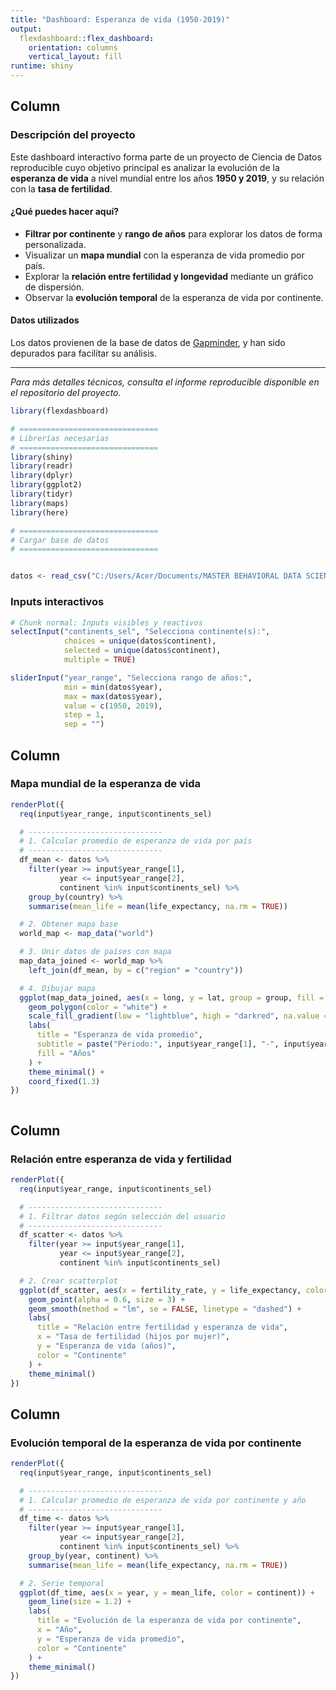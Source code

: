 ```yaml
---
title: "Dashboard: Esperanza de vida (1950-2019)"
output: 
  flexdashboard::flex_dashboard:
    orientation: columns
    vertical_layout: fill
runtime: shiny
---
```


Column {data-width=300}
-----------------------------------------------------------------------

###  Descripción del proyecto

Este dashboard interactivo forma parte de un proyecto de Ciencia de Datos reproducible cuyo objetivo principal es analizar la evolución de la **esperanza de vida** a nivel mundial entre los años **1950 y 2019**, y su relación con la **tasa de fertilidad**.

#### ¿Qué puedes hacer aquí?

- **Filtrar por continente** y **rango de años** para explorar los datos de forma personalizada.
- Visualizar un **mapa mundial** con la esperanza de vida promedio por país.
- Explorar la **relación entre fertilidad y longevidad** mediante un gráfico de dispersión.
- Observar la **evolución temporal** de la esperanza de vida por continente.

#### Datos utilizados

Los datos provienen de la base de datos de [Gapminder](https://www.gapminder.org/data/), y han sido depurados para facilitar su análisis.

---

*Para más detalles técnicos, consulta el informe reproducible disponible en el repositorio del proyecto.*

```r
library(flexdashboard)

# ===============================
# Librerías necesarias
# ===============================
library(shiny)
library(readr)
library(dplyr)
library(ggplot2)
library(tidyr)
library(maps)
library(here)

# ===============================
# Cargar base de datos
# ===============================


datos <- read_csv("C:/Users/Acer/Documents/MASTER BEHAVIORAL DATA SCIENCE/MODULO 8/RETO 1/Datos Gapminder/valverde_j_m8_reto2/Datos/base_depurada/LifeExpact_Fertility_dep.csv")

```

### Inputs interactivos 

```r

# Chunk normal: Inputs visibles y reactivos
selectInput("continents_sel", "Selecciona continente(s):",
            choices = unique(datos$continent),
            selected = unique(datos$continent),
            multiple = TRUE)

sliderInput("year_range", "Selecciona rango de años:",
            min = min(datos$year),
            max = max(datos$year),
            value = c(1950, 2019),
            step = 1,
            sep = "")

```

Column {data-width=450}
-----------------------------------------------------------------------

### Mapa mundial de la esperanza de vida

```r

renderPlot({
  req(input$year_range, input$continents_sel)

  # ------------------------------
  # 1. Calcular promedio de esperanza de vida por país
  # ------------------------------
  df_mean <- datos %>%
    filter(year >= input$year_range[1],
           year <= input$year_range[2],
           continent %in% input$continents_sel) %>%
    group_by(country) %>%
    summarise(mean_life = mean(life_expectancy, na.rm = TRUE))

  # 2. Obtener mapa base
  world_map <- map_data("world")

  # 3. Unir datos de países con mapa
  map_data_joined <- world_map %>%
    left_join(df_mean, by = c("region" = "country"))

  # 4. Dibujar mapa
  ggplot(map_data_joined, aes(x = long, y = lat, group = group, fill = mean_life)) +
    geom_polygon(color = "white") +
    scale_fill_gradient(low = "lightblue", high = "darkred", na.value = "grey90") +
    labs(
      title = "Esperanza de vida promedio",
      subtitle = paste("Periodo:", input$year_range[1], "-", input$year_range[2]),
      fill = "Años"
    ) +
    theme_minimal() +
    coord_fixed(1.3)
})



```

Column {data-width=450}
-----------------------------------------------------------------------

### Relación entre esperanza de vida y fertilidad 

```r

renderPlot({
  req(input$year_range, input$continents_sel)

  # ------------------------------
  # 1. Filtrar datos según selección del usuario
  # ------------------------------
  df_scatter <- datos %>%
    filter(year >= input$year_range[1],
           year <= input$year_range[2],
           continent %in% input$continents_sel)

  # 2. Crear scatterplot
  ggplot(df_scatter, aes(x = fertility_rate, y = life_expectancy, color = continent)) +
    geom_point(alpha = 0.6, size = 3) +
    geom_smooth(method = "lm", se = FALSE, linetype = "dashed") +
    labs(
      title = "Relación entre fertilidad y esperanza de vida",
      x = "Tasa de fertilidad (hijos por mujer)",
      y = "Esperanza de vida (años)",
      color = "Continente"
    ) +
    theme_minimal()
})


```

Column {data-width=450}
-----------------------------------------------------------------------

### Evolución temporal de la esperanza de vida por continente

```r

renderPlot({
  req(input$year_range, input$continents_sel)

  # ------------------------------
  # 1. Calcular promedio de esperanza de vida por continente y año
  # ------------------------------
  df_time <- datos %>%
    filter(year >= input$year_range[1],
           year <= input$year_range[2],
           continent %in% input$continents_sel) %>%
    group_by(year, continent) %>%
    summarise(mean_life = mean(life_expectancy, na.rm = TRUE))

  # 2. Serie temporal
  ggplot(df_time, aes(x = year, y = mean_life, color = continent)) +
    geom_line(size = 1.2) +
    labs(
      title = "Evolución de la esperanza de vida por continente",
      x = "Año",
      y = "Esperanza de vida promedio",
      color = "Continente"
    ) +
    theme_minimal()
})


```

